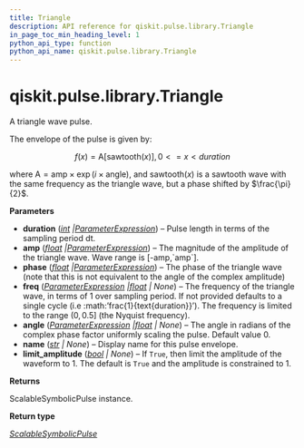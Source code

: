 ```yaml
---
title: Triangle
description: API reference for qiskit.pulse.library.Triangle
in_page_toc_min_heading_level: 1
python_api_type: function
python_api_name: qiskit.pulse.library.Triangle
---
```


<span id="qiskit-pulse-library-triangle" />

# qiskit.pulse.library.Triangle

<Function id="qiskit.pulse.library.Triangle" github="https://github.com/qiskit/qiskit/tree/stable/0.25/qiskit/pulse/library/symbolic_pulses.py" signature="qiskit.pulse.library.Triangle(duration, amp, phase, freq=None, angle=0.0, name=None, limit_amplitude=None)">
  A triangle wave pulse.

  The envelope of the pulse is given by:

  $$
  f(x) = \text{A}\left[\text{sawtooth}\left(x\right)\right]  ,  0 <= x < duration
  $$

  where $\text{A} = \text{amp} \times\exp\left(i\times\text{angle}\right)$, and $\text{sawtooth}\left(x\right)$ is a sawtooth wave with the same frequency as the triangle wave, but a phase shifted by $\frac{\pi}{2}$.

  **Parameters**

  *   **duration** ([*int*](https://docs.python.org/3/library/functions.html#int "(in Python v3.12)")  *|*[*ParameterExpression*](qiskit.circuit.ParameterExpression "qiskit.circuit.parameterexpression.ParameterExpression")) – Pulse length in terms of the sampling period dt.
  *   **amp** ([*float*](https://docs.python.org/3/library/functions.html#float "(in Python v3.12)")  *|*[*ParameterExpression*](qiskit.circuit.ParameterExpression "qiskit.circuit.parameterexpression.ParameterExpression")) – The magnitude of the amplitude of the triangle wave. Wave range is \[-amp,\`amp\`].
  *   **phase** ([*float*](https://docs.python.org/3/library/functions.html#float "(in Python v3.12)")  *|*[*ParameterExpression*](qiskit.circuit.ParameterExpression "qiskit.circuit.parameterexpression.ParameterExpression")) – The phase of the triangle wave (note that this is not equivalent to the angle of the complex amplitude)
  *   **freq** ([*ParameterExpression*](qiskit.circuit.ParameterExpression "qiskit.circuit.parameterexpression.ParameterExpression")  *|*[*float*](https://docs.python.org/3/library/functions.html#float "(in Python v3.12)") *| None*) – The frequency of the triangle wave, in terms of 1 over sampling period. If not provided defaults to a single cycle (i.e :math:’frac\{1}\{text\{duration}}’). The frequency is limited to the range $\left(0,0.5\right]$ (the Nyquist frequency).
  *   **angle** ([*ParameterExpression*](qiskit.circuit.ParameterExpression "qiskit.circuit.parameterexpression.ParameterExpression")  *|*[*float*](https://docs.python.org/3/library/functions.html#float "(in Python v3.12)") *| None*) – The angle in radians of the complex phase factor uniformly scaling the pulse. Default value 0.
  *   **name** ([*str*](https://docs.python.org/3/library/stdtypes.html#str "(in Python v3.12)") *| None*) – Display name for this pulse envelope.
  *   **limit\_amplitude** ([*bool*](https://docs.python.org/3/library/functions.html#bool "(in Python v3.12)") *| None*) – If `True`, then limit the amplitude of the waveform to 1. The default is `True` and the amplitude is constrained to 1.

  **Returns**

  ScalableSymbolicPulse instance.

  **Return type**

  [*ScalableSymbolicPulse*](qiskit.pulse.library.ScalableSymbolicPulse "qiskit.pulse.library.symbolic_pulses.ScalableSymbolicPulse")
</Function>

